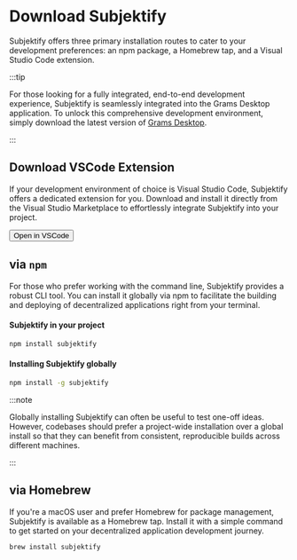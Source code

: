 
<div class="hero shadow--lw margin-bottom--md">
<div class="container">
<h1 class="hero__title">Download Subjektify</h1>
<p class="hero__subtitle">Subjektify offers three primary installation routes to cater to your development preferences: an npm package, a Homebrew tap, and a Visual Studio Code extension.</p>
</div>
</div>

:::tip

For those looking for a fully integrated, end-to-end development experience, Subjektify is seamlessly integrated into the Grams Desktop application. To unlock this comprehensive development environment, simply download the latest version of [Grams Desktop](https://grams.dev/download).

:::

<h2>Download VSCode Extension</h2>
<p>If your development environment of choice is Visual Studio Code, Subjektify offers a dedicated extension for you. Download and install it directly from the Visual Studio Marketplace to effortlessly integrate Subjektify into your project.</p>
<button class="button button--primary margin-bottom--md">Open in VSCode</button>

<h2>via <code>npm</code></h2>
<p>For those who prefer working with the command line, Subjektify provides a robust CLI tool. You can install it globally via npm to facilitate the building and deploying of decentralized applications right from your terminal.</p>

<h4>Subjektify in your project</h4>

```bash npm2yarn
npm install subjektify
```

<h4>Installing Subjektify globally</h4>

```bash npm2yarn
npm install -g subjektify
```

:::note

Globally installing Subjektify can often be useful to test one-off ideas. However, codebases should prefer a project-wide installation over a global install so that they can benefit from consistent, reproducible builds across different machines.

:::

<h2>via Homebrew</h2>
<p>If you're a macOS user and prefer Homebrew for package management, Subjektify is available as a Homebrew tap. Install it with a simple command to get started on your decentralized application development journey.</p>

```bash
brew install subjektify
```
